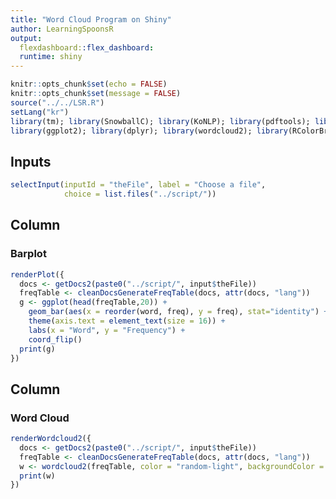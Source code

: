 ---
title: "Word Cloud Program on Shiny"
author: LearningSpoonsR
output: 
  flexdashboard::flex_dashboard:
  runtime: shiny
---

```{r setup, include=FALSE}
knitr::opts_chunk$set(echo = FALSE)
knitr::opts_chunk$set(message = FALSE)
source("../../LSR.R")
setLang("kr")
library(tm); library(SnowballC); library(KoNLP); library(pdftools); library(cld3)
library(ggplot2); library(dplyr); library(wordcloud2); library(RColorBrewer)
```

Inputs {.sidebar}
-------------------------------------

```{r}
selectInput(inputId = "theFile", label = "Choose a file",   
            choice = list.files("../script/"))  
```
 
Column {data-width=500}
-------------------------------------
    
### Barplot  
 
```{r}  
renderPlot({
  docs <- getDocs2(paste0("../script/", input$theFile))
  freqTable <- cleanDocsGenerateFreqTable(docs, attr(docs, "lang"))
  g <- ggplot(head(freqTable,20)) +
    geom_bar(aes(x = reorder(word, freq), y = freq), stat="identity") +
    theme(axis.text = element_text(size = 16)) +
    labs(x = "Word", y = "Frequency") + 
    coord_flip()
  print(g)
})  
```   
  
Column {data-width=500}  
-------------------------------------
  
### Word Cloud  

```{r, warning = FALSE, fig.width=18, fig.height=18}
renderWordcloud2({
  docs <- getDocs2(paste0("../script/", input$theFile))
  freqTable <- cleanDocsGenerateFreqTable(docs, attr(docs, "lang"))
  w <- wordcloud2(freqTable, color = "random-light", backgroundColor = "grey")
  print(w)
})
```

  
